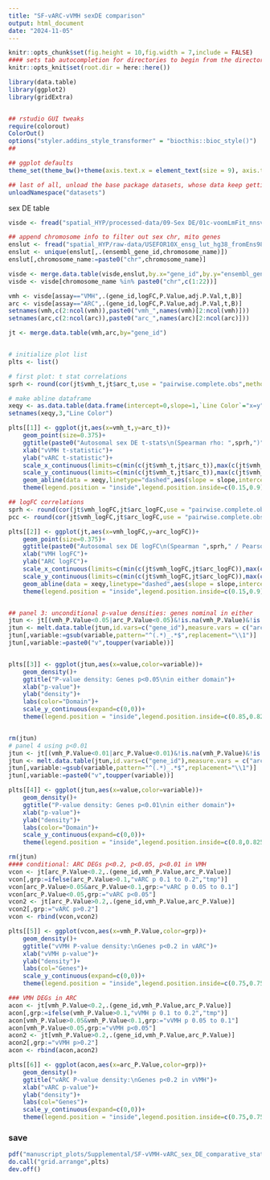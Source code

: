 ```yaml
---
title: "SF-vARC-vVMH sexDE comparison"
output: html_document
date: "2024-11-05"
---
```


```r
knitr::opts_chunk$set(fig.height = 10,fig.width = 7,include = FALSE)
#### sets tab autocompletion for directories to begin from the directory containing the .Rproj session, instead of the script's directory if different
knitr::opts_knit$set(root.dir = here::here())

library(data.table)
library(ggplot2)
library(gridExtra)


## rstudio GUI tweaks
require(colorout)
ColorOut()
options("styler.addins_style_transformer" = "biocthis::bioc_style()")
##

## ggplot defaults
theme_set(theme_bw()+theme(axis.text.x = element_text(size = 9), axis.title.x = element_text(size = 8), axis.text.y = element_text(size = 8), axis.title.y = element_text(size =9), plot.title = element_text(size = 11,hjust=0.5), strip.text = element_text(size=11), legend.text = element_text(size=8), legend.title = element_text(size=9,hjust=0.5)))

## last of all, unload the base package datasets, whose data keep getting in the way of autocompletions (e.g., Theoph is priortized over TRUE)
unloadNamespace("datasets")
```

sex DE table
```r
visde <- fread("spatial_HYP/processed-data/09-Sex DE/01c-voomLmFit_nnsvg10-HmnylmbNA-BS-15-VMHARCclpsd.txt")

## append chromosome info to filter out sex chr, mito genes
enslut <- fread("spatial_HYP/raw-data/USEFOR10X_ensg_lut_hg38_fromEns98_111123.txt")
enslut <- unique(enslut[,.(ensembl_gene_id,chromosome_name)])
enslut[,chromosome_name:=paste0("chr",chromosome_name)]

visde <- merge.data.table(visde,enslut,by.x="gene_id",by.y="ensembl_gene_id")
visde <- visde[chromosome_name %in% paste0("chr",c(1:22))]

vmh <- visde[assay=="VMH",.(gene_id,logFC,P.Value,adj.P.Val,t,B)]
arc <- visde[assay=="ARC",.(gene_id,logFC,P.Value,adj.P.Val,t,B)]
setnames(vmh,c(2:ncol(vmh)),paste0("vmh_",names(vmh)[2:ncol(vmh)]))
setnames(arc,c(2:ncol(arc)),paste0("arc_",names(arc)[2:ncol(arc)]))

jt <- merge.data.table(vmh,arc,by="gene_id")


# initialize plot list
plts <- list()

# first plot: t stat correlations
sprh <- round(cor(jt$vmh_t,jt$arc_t,use = "pairwise.complete.obs",method = "spearman"),digits = 3)

# make abline dataframe
xeqy <- as.data.table(data.frame(intercept=0,slope=1,`Line Color`="x=y"))
setnames(xeqy,3,"Line Color")

plts[[1]] <- ggplot(jt,aes(x=vmh_t,y=arc_t))+
    geom_point(size=0.375)+
    ggtitle(paste0("Autosomal sex DE t-stats\n(Spearman rho: ",sprh,")"))+
    xlab("vVMH t-statistic")+
    ylab("vARC t-statistic")+
    scale_x_continuous(limits=c(min(c(jt$vmh_t,jt$arc_t)),max(c(jt$vmh_t,jt$arc_t))),expand=c(0.05,0.05))+
    scale_y_continuous(limits=c(min(c(jt$vmh_t,jt$arc_t)),max(c(jt$vmh_t,jt$arc_t))),expand=c(0.05,0.05))+
    geom_abline(data = xeqy,linetype="dashed",aes(slope = slope,intercept=intercept,col=`Line Color`))+
    theme(legend.position = "inside",legend.position.inside=c(0.15,0.9),legend.background = element_blank(),legend.key=element_blank())

## logFC correlations
sprh <- round(cor(jt$vmh_logFC,jt$arc_logFC,use = "pairwise.complete.obs",method = "spearman"),digits = 3)
pcc <- round(cor(jt$vmh_logFC,jt$arc_logFC,use = "pairwise.complete.obs",method = "pearson"),digits = 3)

plts[[2]] <- ggplot(jt,aes(x=vmh_logFC,y=arc_logFC))+
    geom_point(size=0.375)+
    ggtitle(paste0("Autosomal sex DE logFC\n(Spearman ",sprh," / Pearson ",pcc,")"))+
    xlab("VMH logFC")+
    ylab("ARC logFC")+
    scale_x_continuous(limits=c(min(c(jt$vmh_logFC,jt$arc_logFC)),max(c(jt$vmh_logFC,jt$arc_logFC))),expand=c(0.05,0.05))+
    scale_y_continuous(limits=c(min(c(jt$vmh_logFC,jt$arc_logFC)),max(c(jt$vmh_logFC,jt$arc_logFC))),expand=c(0.05,0.05))+
    geom_abline(data = xeqy,linetype="dashed",aes(slope = slope,intercept=intercept,col=`Line Color`))+
    theme(legend.position = "inside",legend.position.inside=c(0.15,0.9),legend.background = element_blank(),legend.key=element_blank())


## panel 3: unconditional p-value densities: genes nominal in either
jtun <- jt[(vmh_P.Value<0.05|arc_P.Value<0.05)&!is.na(vmh_P.Value)&!is.na(arc_P.Value)]
jtun <- melt.data.table(jtun,id.vars=c("gene_id"),measure.vars = c("arc_P.Value","vmh_P.Value"))
jtun[,variable:=gsub(variable,pattern="^(.*)_.*$",replacement="\\1")]
jtun[,variable:=paste0("v",toupper(variable))]


plts[[3]] <- ggplot(jtun,aes(x=value,color=variable))+
    geom_density()+
    ggtitle("P-value density: Genes p<0.05\nin either domain")+
    xlab("p-value")+
    ylab("density")+
    labs(color="Domain")+
    scale_y_continuous(expand=c(0,0))+
    theme(legend.position = "inside",legend.position.inside=c(0.85,0.825),legend.background = element_blank(),legend.key=element_blank())


rm(jtun)
# panel 4 using p<0.01
jtun <- jt[(vmh_P.Value<0.01|arc_P.Value<0.01)&!is.na(vmh_P.Value)&!is.na(arc_P.Value)]
jtun <- melt.data.table(jtun,id.vars=c("gene_id"),measure.vars = c("arc_P.Value","vmh_P.Value"))
jtun[,variable:=gsub(variable,pattern="^(.*)_.*$",replacement="\\1")]
jtun[,variable:=paste0("v",toupper(variable))]

plts[[4]] <- ggplot(jtun,aes(x=value,color=variable))+
    geom_density()+
    ggtitle("P-value density: Genes p<0.01\nin either domain")+
    xlab("p-value")+
    ylab("density")+
    labs(color="Domain")+
    scale_y_continuous(expand=c(0,0))+
    theme(legend.position = "inside",legend.position.inside=c(0.8,0.825),legend.background = element_blank(),legend.key=element_blank())

rm(jtun)
#### conditional: ARC DEGs p<0.2, p<0.05, p<0.01 in VMH
vcon <- jt[arc_P.Value<0.2,.(gene_id,vmh_P.Value,arc_P.Value)]
vcon[,grp:=ifelse(arc_P.Value>0.1,"vARC p 0.1 to 0.2","tmp")]
vcon[arc_P.Value>0.05&arc_P.Value<0.1,grp:="vARC p 0.05 to 0.1"]
vcon[arc_P.Value<0.05,grp:="vARC p<0.05"]
vcon2 <- jt[arc_P.Value>0.2,.(gene_id,vmh_P.Value,arc_P.Value)]
vcon2[,grp:="vARC p>0.2"]
vcon <- rbind(vcon,vcon2)

plts[[5]] <- ggplot(vcon,aes(x=vmh_P.Value,color=grp))+
    geom_density()+
    ggtitle("vVMH P-value density:\nGenes p<0.2 in vARC")+
    xlab("vVMH p-value")+
    ylab("density")+
    labs(col="Genes")+
    scale_y_continuous(expand=c(0,0))+
    theme(legend.position = "inside",legend.position.inside=c(0.75,0.75),legend.background = element_blank(),legend.key=element_blank())

### VMH DEGs in ARC
acon <- jt[vmh_P.Value<0.2,.(gene_id,vmh_P.Value,arc_P.Value)]
acon[,grp:=ifelse(vmh_P.Value>0.1,"vVMH p 0.1 to 0.2","tmp")]
acon[vmh_P.Value>0.05&vmh_P.Value<0.1,grp:="vVMH p 0.05 to 0.1"]
acon[vmh_P.Value<0.05,grp:="vVMH p<0.05"]
acon2 <- jt[vmh_P.Value>0.2,.(gene_id,vmh_P.Value,arc_P.Value)]
acon2[,grp:="vVMH p>0.2"]
acon <- rbind(acon,acon2)

plts[[6]] <- ggplot(acon,aes(x=arc_P.Value,color=grp))+
    geom_density()+
    ggtitle("vARC P-value density:\nGenes p<0.2 in vVMH")+
    xlab("vARC p-value")+
    ylab("density")+
    labs(col="Genes")+
    scale_y_continuous(expand=c(0,0))+
    theme(legend.position = "inside",legend.position.inside=c(0.75,0.75),legend.background = element_blank(),legend.key=element_blank())
```

### save
```r
pdf("manuscript_plots/Supplemental/SF-vVMH-vARC_sex_DE_comparative_stats.pdf",height=11,width=8.5)
do.call("grid.arrange",plts)
dev.off()
```